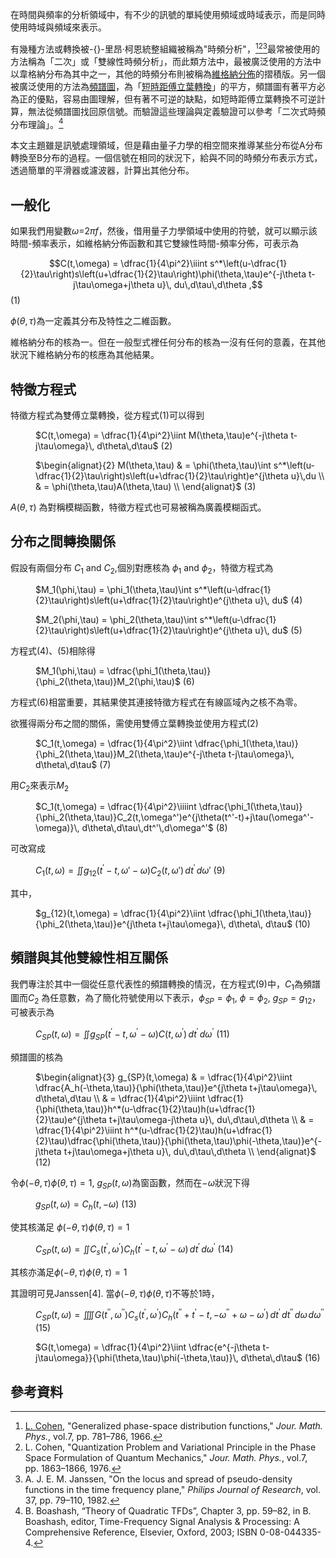 {{cleanup-jargon|time=2015-01-21T07:54:11+00:00}}
在時間與頻率的分析領域中，有不少的訊號的單純使用頻域或時域表示，而是同時使用時域與頻域來表示。

有幾種方法或轉換被-{}-里昂·柯恩統整組織被稱為"時頻分析"，<ref>[[Leon_Cohen|L. Cohen]], "Generalized phase-space distribution functions," ''Jour. Math. Phys.'', vol.7, pp. 781–786, 1966.</ref><ref>L. Cohen, "Quantization Problem and Variational Principle in the Phase Space Formulation of Quantum Mechanics," ''Jour. Math. Phys.'', vol.7, pp. 1863–1866, 1976.</ref><ref>A. J. E. M. Janssen, "On the locus and spread of pseudo-density functions in the time frequency plane," ''Philips Journal of Research'', vol. 37, pp. 79–110, 1982.</ref>最常被使用的方法稱為「二次」或「雙線性時頻分析」，而此類方法中，最被廣泛使用的方法中以韋格納分布為其中之一，其他的時頻分布則被稱為[[維格納分佈|維格納分佈]]的摺積版。另一個被廣泛使用的方法為[[頻譜圖|頻譜圖]]，為「[[短時距傅立葉轉換|短時距傅立葉轉換]]」的平方，頻譜圖有著平方必為正的優點，容易由圖理解，但有著不可逆的缺點，如短時距傅立葉轉換不可逆計算，無法從頻譜圖找回原信號。而驗證這些理論與定義驗證可以參考「二次式時頻分布理論」。<ref>B. Boashash, “Theory of Quadratic TFDs”, Chapter 3, pp. 59–82, in B. Boashash, editor, Time-Frequency Signal Analysis & Processing: A Comprehensive Reference, Elsevier, Oxford, 2003; ISBN 0-08-044335-4.</ref>

本文主題雖是訊號處理領域，但是藉由量子力學的相空間來推導某些分布從A分布轉換至B分布的過程。一個信號在相同的狀況下，給與不同的時頻分布表示方式，透過簡單的平滑器或濾波器，計算出其他分布。

==一般化==
如果我們用變數''ω''=2''πf''，然後，借用量子力學領域中使用的符號，就可以顯示該時間-頻率表示，如維格納分佈函數和其它雙線性時間-頻率分佈，可表示為

:<math>C(t,\omega) = \dfrac{1}{4\pi^2}\iiint s^*\left(u-\dfrac{1}{2}\tau\right)s\left(u+\dfrac{1}{2}\tau\right)\phi(\theta,\tau)e^{-j\theta t-j\tau\omega+j\theta u}\, du\,d\tau\,d\theta ,</math>     (1)

<math>\phi(\theta,\tau)</math>為一定義其分布及特性之二維函數。

維格納分布的核為一。但在一般型式裡任何分布的核為一沒有任何的意義，在其他狀況下維格納分布的核應為其他結果。

==特徵方程式==
特徵方程式為雙傅立葉轉換，從方程式(1)可以得到

: <math>C(t,\omega) = \dfrac{1}{4\pi^2}\iint M(\theta,\tau)e^{-j\theta t-j\tau\omega}\, d\theta\,d\tau</math>     (2)

: <math>\begin{alignat}{2}
    M(\theta,\tau) & = \phi(\theta,\tau)\int s^*\left(u-\dfrac{1}{2}\tau\right)s\left(u+\dfrac{1}{2}\tau\right)e^{j\theta u}\,du \\
    & = \phi(\theta,\tau)A(\theta,\tau) \\
    \end{alignat}</math>     (3)

<math>A(\theta,\tau)</math> 為對稱模糊函數，特徵方程式也可易被稱為廣義模糊函式。

==分布之間轉換關係==
假設有兩個分布 <math>C_1</math> and <math>C_2</math>,個別對應核為 <math>\phi_1</math> and <math>\phi_2</math>，特徵方程式為

: <math>M_1(\phi,\tau) = \phi_1(\theta,\tau)\int s^*\left(u-\dfrac{1}{2}\tau\right)s\left(u+\dfrac{1}{2}\tau\right)e^{j\theta u}\, du</math>     (4)

: <math>M_2(\phi,\tau) = \phi_2(\theta,\tau)\int s^*\left(u-\dfrac{1}{2}\tau\right)s\left(u+\dfrac{1}{2}\tau\right)e^{j\theta u}\, du</math>     (5)

方程式(4)、(5)相除得

: <math>M_1(\phi,\tau) = \dfrac{\phi_1(\theta,\tau)}{\phi_2(\theta,\tau)}M_2(\phi,\tau)</math>     (6)

方程式(6)相當重要，其結果使其連接特徵方程式在有線區域內之核不為零。

欲獲得兩分布之間的關係，需使用雙傅立葉轉換並使用方程式(2)

: <math>C_1(t,\omega) = \dfrac{1}{4\pi^2}\iint \dfrac{\phi_1(\theta,\tau)}{\phi_2(\theta,\tau)}M_2(\theta,\tau)e^{-j\theta t-j\tau\omega}\, d\theta\,d\tau</math>     (7)

用<math>C_2</math>來表示<math>M_2</math>
: <math>C_1(t,\omega) = \dfrac{1}{4\pi^2}\iiiint \dfrac{\phi_1(\theta,\tau)}{\phi_2(\theta,\tau)}C_2(t,\omega^')e^{j\theta(t^'-t)+j\tau(\omega^'-\omega)}\, d\theta\,d\tau\,dt^'\,d\omega^'</math>     (8)

可改寫成

: <math>C_1(t,\omega) =  \iint g_{12}(t^'-t,\omega'-\omega)C_2(t,\omega')\,dt^'\,d\omega'</math>     (9)

其中，

: <math>g_{12}(t,\omega) = \dfrac{1}{4\pi^2}\iint \dfrac{\phi_1(\theta,\tau)}{\phi_2(\theta,\tau)}e^{j\theta t+j\tau\omega}\, d\theta\, d\tau</math>      (10)

==頻譜與其他雙線性相互關係==
我們專注於其中一個從任意代表性的頻譜轉換的情況，在方程式(9)中，<math>C_1</math>為頻譜圖而<math>C_2</math> 為任意數，為了簡化符號使用以下表示，<math>\phi_{SP} = \phi_1</math>, <math>\phi = \phi_2</math>, <math>g_{SP} = g_{12}</math>，可被表示為

: <math>C_{SP}(t,\omega) =  \iint g_{SP}(t^'-t,\omega^'-\omega)C(t,\omega^')\,dt^'\,d\omega^'</math>     (11)

頻譜圖的核為

: <math>\begin{alignat}{3}
    g_{SP}(t,\omega) & = \dfrac{1}{4\pi^2}\iint \dfrac{A_h(-\theta,\tau)}{\phi(\theta,\tau)}e^{j\theta t+j\tau\omega}\, d\theta\,d\tau \\ 
    & = \dfrac{1}{4\pi^2}\iiint \dfrac{1}{\phi(\theta,\tau)}h^*(u-\dfrac{1}{2}\tau)h(u+\dfrac{1}{2}\tau)e^{j\theta t+j\tau\omega-j\theta u}\, du\,d\tau\,d\theta \\
    & = \dfrac{1}{4\pi^2}\iiint h^*(u-\dfrac{1}{2}\tau)h(u+\dfrac{1}{2}\tau)\dfrac{\phi(\theta,\tau)}{\phi(\theta,\tau)\phi(-\theta,\tau)}e^{-j\theta t+j\tau\omega+j\theta u}\, du\,d\tau\,d\theta \\
    \end{alignat}</math>      (12)

令<math>\phi(-\theta,\tau)\phi(\theta,\tau) = 1</math>, <math>g_{SP}(t,\omega)</math>為窗函數，然而在<math>-\omega</math>狀況下得

: <math>g_{SP}(t,\omega) = C_h(t,-\omega)</math>     (13)

使其核滿足 <math>\phi(-\theta,\tau)\phi(\theta,\tau) = 1</math>

: <math>C_{SP}(t,\omega) =  \iint C_s(t^',\omega^')C_h(t^'-t,\omega^'-\omega)\,dt^'\,d\omega^'</math>     (14)

其核亦滿足<math>\phi(-\theta,\tau)\phi(\theta,\tau) = 1</math>

其證明可見Janssen[4]. 當<math>\phi(-\theta,\tau)\phi(\theta,\tau)</math>不等於1時，

: <math>C_{SP}(t,\omega) =  \iiiint G(t^{''},\omega^{''})C_s(t^',\omega^')C_h(t^{''}+t^'-t,-\omega^{''}+\omega-\omega^')\,dt^'\,dt^{''}\,d\omega^\,d\omega^{''}</math>     (15)

: <math>G(t,\omega) = \dfrac{1}{4\pi^2}\iint \dfrac{e^{-j\theta t-j\tau\omega}}{\phi(\theta,\tau)\phi(-\theta,\tau)}\, d\theta\,d\tau</math>     (16)

==參考資料==
{{reflist}}